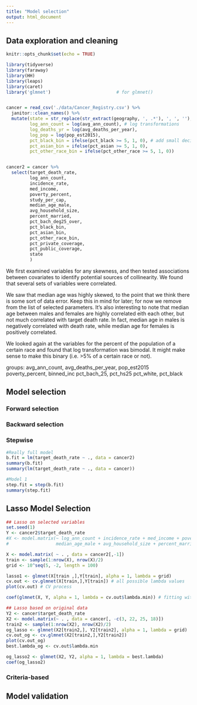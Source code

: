 ```yaml
---
title: "Model selection"
output: html_document
---
```


## Data exploration and cleaning

```r
knitr::opts_chunk$set(echo = TRUE)

library(tidyverse)
library(faraway)
library(HH)
library(leaps)
library(caret)
library('glmnet')                         # for glmnet()


cancer = read_csv('./data/Cancer_Registry.csv') %>%
  janitor::clean_names() %>%
  mutate(state = str_replace(str_extract(geography, ', .*'), ', ', ''), # group counties by state
         log_ann_count = log(avg_ann_count), # log transformations
         log_deaths_yr = log(avg_deaths_per_year),
         log_pop = log(pop_est2015),
         pct_black_bin = ifelse(pct_black >= 5, 1, 0), # add small decimal 
         pct_asian_bin = ifelse(pct_asian >= 5, 1, 0),
         pct_other_race_bin = ifelse(pct_other_race >= 5, 1, 0))


cancer2 = cancer %>%
  select(target_death_rate,
         log_ann_count,
         incidence_rate,
         med_income,
         poverty_percent,
         study_per_cap,
         median_age_male,
         avg_household_size,
         percent_married,
         pct_bach_deg25_over,
         pct_black_bin,
         pct_asian_bin,
         pct_other_race_bin,
         pct_private_coverage,
         pct_public_coverage,
         state
         )


```


We first examined variables for any skewness, and then tested associations between covariates to identify potential sources of collinearity. We found that several sets of variables were correlated. 

We saw that median age was highly skewed, to the point that we think there is some sort of data error. Keep this in mind for later; for now we remove from the list of selected parameters. It's also interesting to note that median age between males and females are highly correlated eith each other, but not much correlated with target death rate. In fact, median age in males is negatively correlated with death rate, while median age for females is positively correlated.

We looked again at the variables for the percent of the population of a certain race and found that log transformation was bimodal. It might make sense to make this binary (i.e. >5% of a certain race or not).

groups: 
avg_ann_count, avg_deaths_per_year, pop_est2015
poverty_percent, binned_inc
pct_bach_25, pct_hs25
pct_white, pct_black



## Model selection

### Forward selection

### Backward selection

### Stepwise

```r
#Really full model
b.fit = lm(target_death_rate ~ ., data = cancer2)
summary(b.fit)
summary(lm(target_death_rate ~ ., data = cancer))

#Model 1
step.fit = step(b.fit)
summary(step.fit)
```

## Lasso Model Selection
```r
## Lasso on selected variables
set.seed(1)
Y <- cancer2$target_death_rate
#X <- model.matrix(~ log_ann_count + incidence_rate + med_income + poverty_percent + study_per_cap + 
#                  median_age_male + avg_household_size + percent_married + pct_bach_deg25_over + #pct_black_bin + pct_asian_bin + pct_other_race_bin + pct_private_coverage + pct_public_coverage + #state, data = cancer3)

X <- model.matrix( ~ . , data = cancer2[,-1])
train <- sample(1:nrow(X), nrow(X)/2)
grid <- 10^seq(5, -2, length = 100)

lasso1 <- glmnet(X[train ,],Y[train], alpha = 1, lambda = grid)
cv.out <- cv.glmnet(X[train,],Y[train]) # all possible lambda values
plot(cv.out) # CV process

coef(glmnet(X, Y, alpha = 1, lambda = cv.out$lambda.min)) # fitting with chosen lambda

```

```r
## Lasso based on original data
Y2 <- cancer$target_death_rate
X2 <- model.matrix(~ . , data = cancer[, -c(3, 22, 25, 18)])
train2 <- sample(1:nrow(X2), nrow(X2)/2)
og_lasso <- glmnet(X2[train2,], Y2[train2], alpha = 1, lambda = grid)
cv.out_og <- cv.glmnet(X2[train2,],Y2[train2])
plot(cv.out_og)
best.lambda_og <- cv.out$lambda.min

og_lasso2 <- glmnet(X2, Y2, alpha = 1, lambda = best.lambda)
coef(og_lasso2)
```

### Criteria-based







## Model validation

